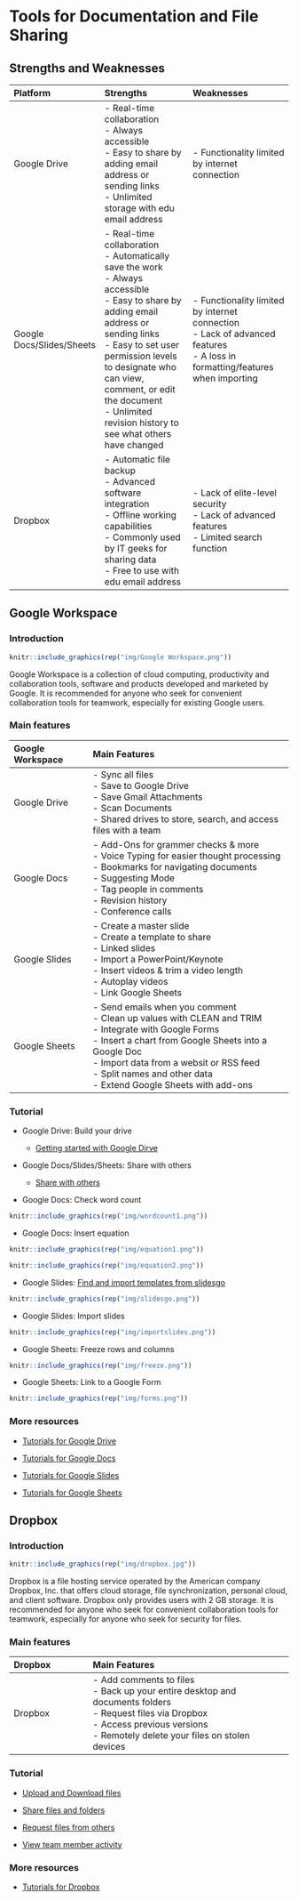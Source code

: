 # Tools for Documentation and File Sharing

## Strengths and Weaknesses

| Platform | Strengths | Weaknesses |
| :--- | :------- | :------- |
| Google Drive | - Real-time collaboration<br>- Always accessible<br>- Easy to share by adding email address or sending links<br>- Unlimited storage with edu email address | - Functionality limited by internet connection |
| Google Docs/Slides/Sheets | - Real-time collaboration<br>- Automatically save the work<br>- Always accessible<br>- Easy to share by adding email address or sending links<br>- Easy to set user permission levels to designate who can view, comment, or edit the document<br>- Unlimited revision history to see what others have changed | - Functionality limited by internet connection<br>- Lack of advanced features<br>- A loss in formatting/features when importing |
| Dropbox | - Automatic file backup<br>- Advanced software integration<br>- Offline working capabilities<br>- Commonly used by IT geeks for sharing data<br>- Free to use with edu email address | - Lack of elite-level security<br>- Lack of advanced features<br>- Limited search function |

## Google Workspace
<a id="Google Workspace"> </a>

### Introduction

```r
knitr::include_graphics(rep("img/Google Workspace.png"))
```

Google Workspace is a collection of cloud computing, productivity and collaboration tools, software and products developed and marketed by Google. It is recommended for anyone who seek for convenient collaboration tools for teamwork, especially for existing Google users.     

### Main features

| Google Workspace | Main Features |
| :--- | :--------- |
| Google Drive | - Sync all files<br>- Save to Google Drive<br>- Save Gmail Attachments<br>- Scan Documents <br>- Shared drives to store, search, and access files with a team |
| Google Docs | - Add-Ons for grammer checks & more<br>- Voice Typing for easier thought processing<br>- Bookmarks for navigating documents<br>- Suggesting Mode<br>- Tag people in comments<br>- Revision history<br>- Conference calls |
| Google Slides | - Create a master slide<br>- Create a template to share<br>- Linked slides<br>- Import a PowerPoint/Keynote<br>- Insert videos & trim a video length<br>- Autoplay videos<br>- Link Google Sheets |
| Google Sheets | - Send emails when you comment<br>- Clean up values with CLEAN and TRIM<br>- Integrate with Google Forms<br>- Insert a chart from Google Sheets into a Google Doc<br>- Import data from a websit or RSS feed<br>- Split names and other data<br>- Extend Google Sheets with add-ons|

### Tutorial

* Google Drive: Build your drive 
  + [Getting started with Google Dirve](https://youtu.be/P7555XLfHgs)

* Google Docs/Slides/Sheets: Share with others

  + [Share with others](https://youtu.be/25CtYkqamIA)
  
* Google Docs: Check word count
  
```r
knitr::include_graphics(rep("img/wordcount1.png"))
```

* Google Docs: Insert equation
  
```r
knitr::include_graphics(rep("img/equation1.png"))
```

```r
knitr::include_graphics(rep("img/equation2.png"))
```

* Google Slides: [Find and import templates from slidesgo](https://slidesgo.com)
  
 ```r
knitr::include_graphics(rep("img/slidesgo.png"))
```
* Google Slides: Import slides 
  
 ```r
knitr::include_graphics(rep("img/importslides.png"))
```  
* Google Sheets: Freeze rows and columns

 ```r
knitr::include_graphics(rep("img/freeze.png"))
```

* Google Sheets: Link to a Google Form

 ```r
knitr::include_graphics(rep("img/forms.png"))
```  

### More resources

* [Tutorials for Google Drive](https://talkbitz.com/google-drive-features/)

* [Tutorials for Google Docs](https://blog.hubspot.com/marketing/google-docs-tips)

* [Tutorials for Google Slides](https://www.risevision.com/blog/20-google-slide-features-you-might-not-use...but-should)

* [Tutorials for Google Sheets](https://www.lovesdata.com/blog/google-sheets-tips)

## Dropbox
<a id="Dropbox"> </a>

### Introduction

```r
knitr::include_graphics(rep("img/dropbox.jpg"))
```

Dropbox is a file hosting service operated by the American company Dropbox, Inc. that offers cloud storage, file synchronization, personal cloud, and client software. Dropbox only provides users with 2 GB storage. It is recommended for anyone who seek for convenient collaboration tools for teamwork, especially for anyone who seek for security for files.  

### Main features

| Dropbox | Main Features |
| :--- | :--------- |
| Dropbox | - Add comments to files<br>- Back up your entire desktop and documents folders<br>- Request files via Dropbox<br>- Access previous versions<br>- Remotely delete your files on stolen devices|

### Tutorial

* [Upload and Download files](https://fast.wistia.net/embed/iframe/fhh3n87je6)

* [Share files and folders](https://fast.wistia.net/embed/iframe/cb1w8z1qhm)

* [Request files from others](https://fast.wistia.net/embed/iframe/lsxu4wc346)

* [View team member activity](https://fast.wistia.net/embed/iframe/urby7qwctf)

### More resources

* [Tutorials for Dropbox](https://youtu.be/4Nan6Zt6bzw)
